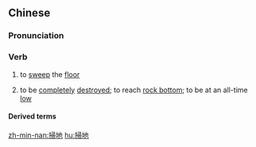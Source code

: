 {{also|扫地}}
==Chinese==
{{zh-forms|s=扫地}}

===Pronunciation===
{{zh-pron
|m=sǎodì
|c=sou3 dei6
|h=pfs=so-thi
|mn=sàu-tè/sàu-tòe
|cat=v
}}

===Verb===
{{zh-verb}}

# to [[sweep]] the [[floor]]
# {{lb|zh|figurative|of reputation, etc.}} to be [[completely]] [[destroyed]]; to reach [[rock bottom]]; to be at an all-time [[low]]

====Derived terms====
{{zh-der|五經掃地|名譽掃地|威信掃地|拖天掃地|掃地俱盡|掃地出門|掃地滔天|掃地無餘|斯文掃地|綱常掃地}}

[[zh-min-nan:掃地]]
[[hu:掃地]]